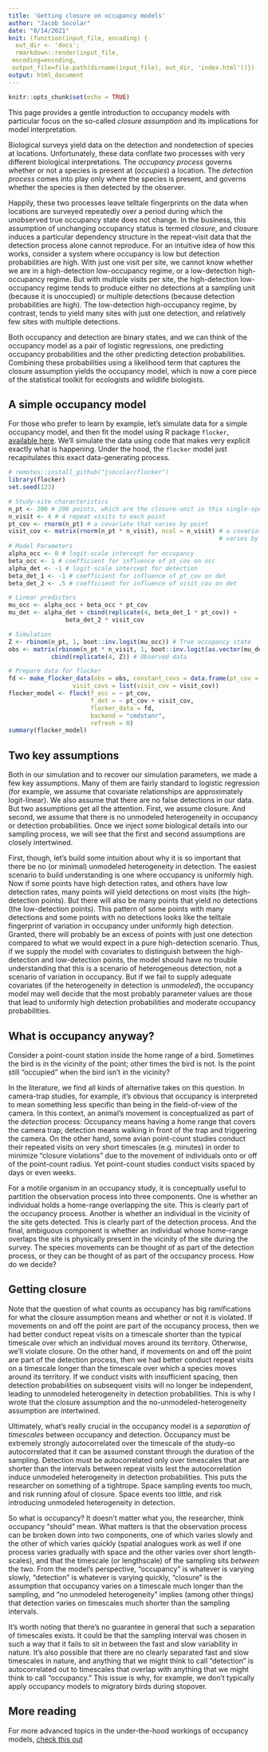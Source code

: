 ```yaml
---
title: 'Getting closure on occupancy models'
author: "Jacob Socolar"
date: "8/14/2021"
knit: (function(input_file, encoding) {
  out_dir <- 'docs';
  rmarkdown::render(input_file,
 encoding=encoding,
 output_file=file.path(dirname(input_file), out_dir, 'index.html'))})
output: html_document
---
```


```r
knitr::opts_chunk$set(echo = TRUE)
```

This page provides a gentle introduction to occupancy models with particular focus on the so-called *closure assumption* and its implications for model interpretation.

Biological surveys yield data on the detection and nondetection of species at locations. Unfortunately, these data conflate two processes with very different biological interpretations. The *occupancy process* governs whether or not a species is present at (*occupies*) a location. The *detection process* comes into play only where the species is present, and governs whether the species is then detected by the observer. 

Happily, these two processes leave telltale fingerprints on the data when locations are surveyed repeatedly over a period during which the unobserved true occupancy state does not change. In the business, this assumption of unchanging occupancy status is termed *closure*, and closure induces a particular dependency structure in the repeat-visit data that the detection process alone cannot reproduce. For an intuitive idea of how this works, consider a system where occupancy is low but detection probabilities are high. With just one visit per site, we cannot know whether we are in a high-detection low-occupancy regime, or a low-detection high-occupancy regime. But with multiple visits per site, the high-detection low-occupancy regime tends to produce either no detections at a sampling unit (because it is unoccupied) or multiple detections (because detection probabilities are high). The low-detection high-occupancy regime, by contrast, tends to yield many sites with just one detection, and relatively few sites with multiple detections.

Both occupancy and detection are binary states, and we can think of the occupancy model as a pair of logistic regressions, one predicting occupancy probabilities and the other predicting detection probabilities. Combining these probabilities using a likelihood term that captures the closure assumption yields the occupancy model, which is now a core piece of the statistical toolkit for ecologists and wildlife biologists.

## A simple occupancy model
For those who prefer to learn by example, let's simulate data for a simple occupancy model, and then fit the model using R package `flocker`, [available here](https://github.com/jsocolar/flocker). We'll simulate the data using code that makes very explicit exactly what is happening. Under the hood, the `flocker` model just recapitulates this exact data-generating process.
```r
# remotes::install_github("jsocolar/flocker")
library(flocker)
set.seed(123)

# Study-site characteristics
n_pt <- 200 # 200 points, which are the closure-unit in this single-species model
n_visit <- 4 # 4 repeat visits to each point
pt_cov <- rnorm(n_pt) # a covariate that varies by point
visit_cov <- matrix(rnorm(n_pt * n_visit), ncol = n_visit) # a covariate that
                                                           # varies by visit
# Model Parameters
alpha_occ <- 0 # logit-scale intercept for occupancy
beta_occ <- 1 # coefficient for influence of pt_cov on occ
alpha_det <- -1 # logit-scale intercept for detection
beta_det_1 <- -1 # coefficient for influence of pt_cov on det
beta_det_2 <- .5 # coefficient for influence of visit_cov on det

# Linear predictors
mu_occ <- alpha_occ + beta_occ * pt_cov
mu_det <- alpha_det + cbind(replicate(4, beta_det_1 * pt_cov)) +
                beta_det_2 * visit_cov

# Simulation
Z <- rbinom(n_pt, 1, boot::inv.logit(mu_occ)) # True occupancy state
obs <- matrix(rbinom(n_pt * n_visit, 1, boot::inv.logit(as.vector(mu_det))), ncol = 4) *
            cbind(replicate(4, Z)) # Observed data

# Prepare data for flocker
fd <- make_flocker_data(obs = obs, constant_covs = data.frame(pt_cov = pt_cov),
                  visit_covs = list(visit_cov = visit_cov))
flocker_model <- flock(f_occ = ~ pt_cov,
                       f_det = ~ pt_cov + visit_cov,
                       flocker_data = fd,
                       backend = "cmdstanr",
                       refresh = 0)
summary(flocker_model)
```
## Two key assumptions
Both in our simulation and to recover our simulation parameters, we made a few key assumptions. Many of them are fairly standard to logistic regression (for example, we assume that covariate relationships are approximately logit-linear). We also assume that there are no false detections in our data. But two assumptions get all the attention. First, we assume closure. And second, we assume that there is no unmodeled heterogeneity in occupancy or detection probabilities. Once we inject some biological details into our sampling process, we will see that the first and second assumptions are closely intertwined.

First, though, let's build some intuition about why it is so important that there be no (or minimal) unmodeled heterogeneity in detection. The easiest scenario to build understanding is one where occupancy is uniformly high. Now if some points have high detection rates, and others have low detection rates, many points will yield detections on most visits (the high-detection points). But there will also be many points that yield *no* detections (the low-detection points). This pattern of some points with many detections and some points with no detections looks like the telltale fingerprint of variation in occupancy under uniformly high detection. Granted, there will probably be an excess of points with just one detection compared to what we would expect in a pure high-detection scenario. Thus, if we supply the model with covariates to distinguish between the high-detection and low-detection points, the model should have no trouble understanding that this is a scenario of heterogeneous detection, not a scenario of variation in occupancy.  But if we fail to supply adequate covariates (if the heterogeneity in detection is *unmodeled*), the occupancy model may well decide that the most probably parameter values are those that lead to uniformly high detection probabilities and moderate occupancy probabilities. 

## What is occupancy anyway?
Consider a point-count station inside the home range of a bird. Sometimes the bird is in the vicinity of the point; other times the bird is not. Is the point still "occupied" when the bird isn't in the vicinity? 

In the literature, we find all kinds of alternative takes on this question. In camera-trap studies, for example, it's obvious that occupancy is interpreted to mean something less specific than being in the field-of-view of the camera. In this context, an animal's movement is conceptualized as part of the *detection* process: Occupancy means having a home range that covers the camera trap; detection means walking in front of the trap and triggering the camera. On the other hand, some avian point-count studies conduct their repeated visits on very short timescales (e.g. minutes) in order to minimize "closure violations" due to the movement of individuals onto or off of the point-count radius. Yet point-count studies conduct visits spaced by days or even weeks. 

For a motile organism in an occupancy study, it is conceptually useful to partition the observation process into three components. One is whether an individual holds a home-range overlapping the site. This is clearly part of the occupancy process. Another is whether an individual in the vicinity of the site gets detected. This is clearly part of the detection process. And the final, ambiguous component is whether an individual whose home-range overlaps the site is physically present in the vicinity of the site during the survey. The species movements can be thought of as part of the detection process, or they can be thought of as part of the occupancy process. How do we decide?

## Getting closure
Note that the question of what counts as occupancy has big ramifications for what the closure assumption means and whether or not it is violated. If movements on and off the point are part of the occupancy process, then we had better conduct repeat visits on a timescale shorter than the typical timescale over which an individual moves around its territory. Otherwise, we'll violate closure. On the other hand, if movements on and off the point are part of the detection process, then we had better conduct repeat visits on a timescale longer than the timescale over which a species moves around its territory. If we conduct visits with insufficient spacing, then detection probabilities on subsequent visits will no longer be independent, leading to unmodeled heterogeneity in detection probabilities. This is why I wrote that the closure assumption and the no-unmodeled-heterogeneity assumption are intertwined.

Ultimately, what's really crucial in the occupancy model is a *separation of timescales* between occupancy and detection. Occupancy must be extremely strongly autocorrelated over the timescale of the study--so autocorrelated that it can be assumed constant through the duration of the sampling. Detection must be autocorrelated only over timescales that are shorter than the intervals between repeat visits lest the autocorrelation induce unmodeled heterogeneity in detection probabilities.  This puts the researcher on something of a tightrope.  Space sampling events too much, and risk running afoul of closure.  Space events too little, and risk introducing unmodeled heterogeneity in detection. 

So what is occupancy? It doesn't matter what you, the researcher, think occupancy "should" mean. What matters is that the observation process can be broken down into two components, one of which varies slowly and the other of which varies quickly (spatial analogues work as well if one process varies gradually with space and the other varies over short length-scales), and that the timescale (or lengthscale) of the sampling sits *between* the two. From the model's perspective, "occupancy" is whatever is varying slowly, "detection" is whatever is varying quickly, "closure" is the assumption that occupancy varies on a timescale much longer than the sampling, and "no unmodeled heterogeneity" implies (among other things) that detection varies on timescales much shorter than the sampling intervals.

It's worth noting that there's no guarantee in general that such a separation of timescales exists. It could be that the sampling interval was chosen in such a way that it fails to sit in between the fast and slow variability in nature. It's also possible that there are no clearly separated fast and slow timescales in nature, and anything that we might think to call "detection" is autocorrelated out to timescales that overlap with anything that we might think to call "occupancy."  This issue is why, for example, we don't typically apply occupancy models to migratory birds during stopover.

## More reading
For more advanced topics in the under-the-hood workings of occupancy models, [check this out](https://jsocolar.github.io/likelihoodOccupancy/)
